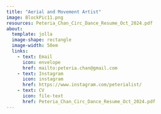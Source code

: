 ```yaml
---
title: "Aerial and Movement Artist"
image: BlockPic11.png
resources: Peteria_Chan_Circ_Dance_Resume_Oct_2024.pdf
about:
  template: jolla 
  image-shape: rectangle
  image-width: 50em
  links: 
    - text: Email
      icon: envelope 
      href: mailto:peteria.chan@gmail.com
    - text: Instagram
      icon: instagram
      href: https://www.instagram.com/peterialist/
    - text: CV
      icon: file-text
      href: Peteria_Chan_Circ_Dance_Resume_Oct_2024.pdf
---
```


